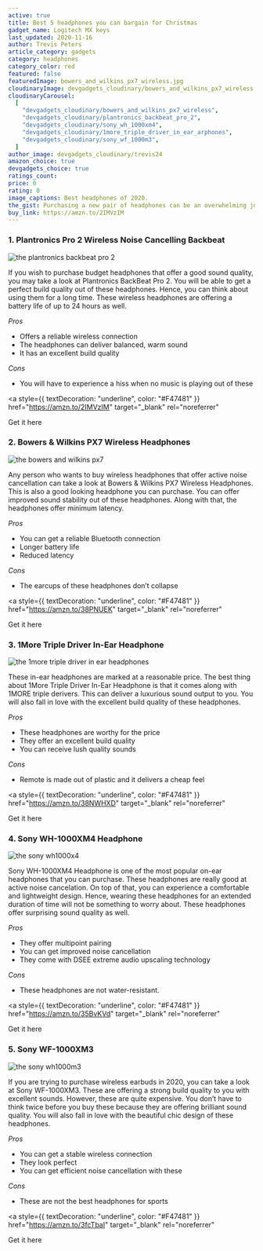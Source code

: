 ```yaml
---
active: true
title: Best 5 headphones you can bargain for Christmas
gadget_name: Logitech MX keys
last_updated: 2020-11-16
author: Trevis Peters
article_category: gadgets
category: headphones
category_color: red
featured: false
featuredImage: bowers_and_wilkins_px7_wireless.jpg
cloudinaryImage: devgadgets_cloudinary/bowers_and_wilkins_px7_wireless
cloudinaryCarousel:
  [
    "devgadgets_cloudinary/bowers_and_wilkins_px7_wireless",
    "devgadgets_cloudinary/plantronics_backbeat_pro_2",
    "devgadgets_cloudinary/sony_wh_1000xm4",
    "devgadgets_cloudinary/1more_triple_driver_in_ear_arphones",
    "devgadgets_cloudinary/sony_wf_1000m3",
  ]
author_image: devgadgets_cloudinary/trevis24
amazon_choice: true
devgadgets_choice: true
ratings_count:
price: 0
rating: 0
image_captions: Best headphones of 2020.
the_gist: Purchasing a new pair of headphones can be an overwhelming job to do because you can find numerous options in the market. In other words, you can find hundreds of headphones that come under different brands, shapes, and styles. We did a quick study on these headphones and could locate the best ones out of them.
buy_link: https://amzn.to/2IMVzIM
---
```


<article className="mt-12 text-lg prose max-w-sm md:max-w-none text-cool-gray-500">

<h3>1. Plantronics Pro 2 Wireless Noise Cancelling Backbeat</h3>
<div className="my-8 flex justify-center items-center">
  <img
    className="rounded-lg shadow-lg h-72"
    alt="the plantronics backbeat pro 2"
    src="https://res.cloudinary.com/devgadgets/image/upload/q_auto,f_auto/v1605554843/devgadgets_cloudinary/plantronics_backbeat_pro_2.jpg"
  />
</div>

<p>
  If you wish to purchase budget headphones that offer a good sound quality, you
  may take a look at Plantronics BackBeat Pro 2. You will be able to get a
  perfect build quality out of these headphones. Hence, you can think about
  using them for a long time. These wireless headphones are offering a battery
  life of up to 24 hours as well.
</p>

<em className="text-base font-semibold text-cool-gray-600"> Pros</em>
<ul>
  <li>Offers a reliable wireless connection</li>
  <li>The headphones can deliver balanced, warm sound</li>
  <li>It has an excellent build quality</li>
</ul>

<em className="text-base font-semibold text-cool-gray-600"> Cons</em>
<ul>
  <li>
    You will have to experience a hiss when no music is playing out of these
  </li>
</ul>

<a
  style={{ textDecoration: "underline", color: "#F47481" }}
  href="https://amzn.to/2IMVzIM"
  target="\_blank"
  rel="noreferrer"
>
  Get it here
</a>

<h3>2. Bowers & Wilkins PX7 Wireless Headphones</h3>
<div className="my-8 flex justify-center items-center">
  <img
    alt="the bowers and wilkins px7"
    className="rounded-lg shadow-lg h-72"
    src="https://res.cloudinary.com/devgadgets/image/upload/q_auto,f_auto/v1605554843/devgadgets_cloudinary/bowers_and_wilkins_px7_wireless.jpg"
  />
</div>
<p>
  Any person who wants to buy wireless headphones that offer active noise
  cancellation can take a look at Bowers & Wilkins PX7 Wireless Headphones. This
  is also a good looking headphone you can purchase. You can offer improved
  sound stability out of these headphones. Along with that, the headphones offer
  minimum latency.
</p>

<em className="text-base font-semibold text-cool-gray-600"> Pros</em>
<ul>
  <li>You can get a reliable Bluetooth connection</li>
  <li>Longer battery life</li>
  <li>Reduced latency</li>
</ul>

<em className="text-base font-semibold text-cool-gray-600"> Cons</em>
<ul>
  <li>The earcups of these headphones don’t collapse</li>
</ul>

<a
  style={{ textDecoration: "underline", color: "#F47481" }}
  href="https://amzn.to/38PNUEK"
  target="\_blank"
  rel="noreferrer"
>
  Get it here
</a>

<h3>3. 1More Triple Driver In-Ear Headphone</h3>
<div className="my-8 flex justify-center items-center">
  <img
    alt="the 1more triple driver in ear headphones"
    className="rounded-lg shadow-lg h-72"
    src="https://res.cloudinary.com/devgadgets/image/upload/q_auto,f_auto/v1605554843/devgadgets_cloudinary/1more_triple_driver_in_ear_headphones.jpg"
  />
</div>

<p>
  These in-ear headphones are marked at a reasonable price. The best thing about
  1More Triple Driver In-Ear Headphone is that it comes along with 1MORE triple
  derivers. This can deliver a luxurious sound output to you. You will also fall
  in love with the excellent build quality of these headphones.
</p>

<em className="text-base font-semibold text-cool-gray-600"> Pros</em>
<ul>
  <li>These headphones are worthy for the price</li>
  <li>They offer an excellent build quality</li>
  <li>You can receive lush quality sounds</li>
</ul>

<em className="text-base font-semibold text-cool-gray-600"> Cons</em>
<ul>
  <li>Remote is made out of plastic and it delivers a cheap feel</li>
</ul>

<a
  style={{ textDecoration: "underline", color: "#F47481" }}
  href="https://amzn.to/38NWHXD"
  target="\_blank"
  rel="noreferrer"
>
  Get it here
</a>

<h3>4. Sony WH-1000XM4 Headphone</h3>
<div className="my-8 flex justify-center items-center">
  <img
    alt="the sony wh1000x4"
    className="rounded-lg shadow-lg h-72"
    src="https://res.cloudinary.com/devgadgets/image/upload/q_auto,f_auto/v1605554843/devgadgets_cloudinary/sony_wh_1000xm4.jpg"
  />
</div>

<p>
  Sony WH-1000XM4 Headphone is one of the most popular on-ear headphones that
  you can purchase. These headphones are really good at active noise
  cancelation. On top of that, you can experience a comfortable and lightweight
  design. Hence, wearing these headphones for an extended duration of time will
  not be something to worry about. These headphones offer surprising sound
  quality as well.
</p>

<em className="text-base font-semibold text-cool-gray-600"> Pros</em>
<ul>
  <li>They offer multipoint pairing</li>
  <li>You can get improved noise cancellation</li>
  <li>They come with DSEE extreme audio upscaling technology</li>
</ul>

<em className="text-base font-semibold text-cool-gray-600"> Cons</em>
<ul>
  <li>These headphones are not water-resistant.</li>
</ul>

<a
  style={{ textDecoration: "underline", color: "#F47481" }}
  href="https://amzn.to/35BvKVd"
  target="\_blank"
  rel="noreferrer"
>
  Get it here
</a>

<h3>5. Sony WF-1000XM3</h3>
<div className="my-8 flex justify-center items-center">
  <img
    alt="the sony wh1000m3"
    className="rounded-lg shadow-lg"
    src="https://res.cloudinary.com/devgadgets/image/upload/q_auto,f_auto/v1605554843/devgadgets_cloudinary/sony_wf_1000m3.jpg"
  />
</div>

<p>
  If you are trying to purchase wireless earbuds in 2020, you can take a look at
  Sony WF-1000XM3. These are offering a strong build quality to you with
  excellent sounds. However, these are quite expensive. You don’t have to think
  twice before you buy these because they are offering brilliant sound quality.
  You will also fall in love with the beautiful chic design of these headphones.
</p>

<em className="text-base font-semibold text-cool-gray-600"> Pros</em>
<ul>
  <li>You can get a stable wireless connection</li>
  <li>They look perfect</li>
  <li>You can get efficient noise cancellation with these</li>
</ul>

<em className="text-base font-semibold text-cool-gray-600"> Cons</em>
<ul>
  <li>These are not the best headphones for sports</li>
</ul>

<a
  style={{ textDecoration: "underline", color: "#F47481" }}
  href="https://amzn.to/3fcTbaI"
  target="\_blank"
  rel="noreferrer"
>
  Get it here
</a>

</article>
